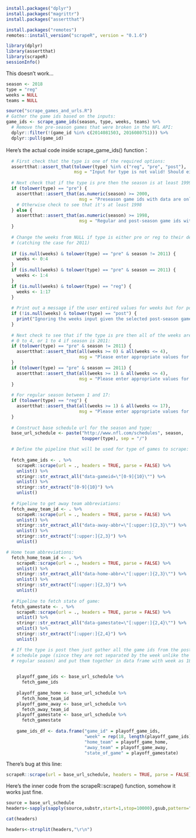 ```r
install.packages("dplyr")
install.packages("magrittr")
install.packages("assertthat")

install.packages("remotes")
remotes::install_version("scrapeR", version = "0.1.6")
```

```r
library(dplyr)
library(assertthat)
library(scrapeR)
sessionInfo()
```

This doesn't work...
```r
season <- 2018
type = "reg"
weeks = NULL
teams = NULL

source("scrape_games_and_urls.R")
# Gather the game ids based on the inputs:
game_ids <- scrape_game_ids(season, type, weeks, teams) %>%
  # Remove the pre-season games that were broken in the NFL API:
  dplyr::filter(!(game_id %in% c(2014081503, 2016080751))) %>%
  dplyr::pull(game_id)
```

Here's the actual code inside scrape_game_ids() function：
```r
  # First check that the type is one of the required options:
  assertthat::assert_that(tolower(type) %in% c("reg", "pre", "post"),
                          msg = "Input for type is not valid! Should either be 'reg', 'pre', or 'post'.")
  
  # Next check that if the type is pre then the season is at least 1999:
  if (tolower(type) == "pre") {
    assertthat::assert_that(as.numeric(season) >= 2000,
                            msg = "Preseason game ids with data are only available starting in 2000!")
    # Otherwise check to see that it's at least 1998
  } else {
    assertthat::assert_that(as.numeric(season) >= 1998,
                            msg = "Regular and post-season game ids with data are only available starting in 1998!")
  }
  
  # Change the weeks from NULL if type is either pre or reg to their default values
  # (catching the case for 2011)
  
  if (is.null(weeks) & tolower(type) == "pre" & season != 2011) {
    weeks <- 0:4
  }
  if (is.null(weeks) & tolower(type) == "pre" & season == 2011) {
    weeks <- 1:4
  }
  if (is.null(weeks) & tolower(type) == "reg") {
    weeks <- 1:17
  }
  
  # Print out a message if the user entired values for weeks but for post type:
  if (!is.null(weeks) & tolower(type) == "post") {
    print("Ignoring the weeks input given the selected post-season game type.")
  }
  
  # Next check to see that if the type is pre then all of the weeks are between
  # 0 to 4, or 1 to 4 if season is 2011:
  if (tolower(type) == "pre" & season != 2011) {
    assertthat::assert_that(all(weeks >= 0) & all(weeks <= 4),
                            msg = "Please enter appropriate values for the pre-season weeks input between 0 to 4!")
  }
  if (tolower(type) == "pre" & season == 2011) {
    assertthat::assert_that(all(weeks >= 1) & all(weeks <= 4),
                            msg = "Please enter appropriate values for the 2011 pre-season weeks input between 1 to 4!")
  }
  
  # For regular season between 1 and 17:
  if (tolower(type) == "reg") {
    assertthat::assert_that(all(weeks >= 1) & all(weeks <= 17),
                            msg = "Please enter appropriate values for the regular season weeks input between 1 to 17!")
  }
  
  # Construct base schedule url for the season and type:
  base_url_schedule <- paste("http://www.nfl.com/schedules", season,
                             toupper(type), sep = "/")

```

```r
  # Define the pipeline that will be used for type of games to scrape:
  
  fetch_game_ids <- . %>%
    scrapeR::scrape(url = ., headers = TRUE, parse = FALSE) %>%
    unlist() %>%
    stringr::str_extract_all("data-gameid=\"[0-9]{10}\"") %>%
    unlist() %>%
    stringr::str_extract("[0-9]{10}") %>%
    unlist()
  
  # Pipeline to get away team abbreviations:
  fetch_away_team_id <- . %>%
    scrapeR::scrape(url = ., headers = TRUE, parse = FALSE) %>%
    unlist() %>%
    stringr::str_extract_all("data-away-abbr=\"[:upper:]{2,3}\"") %>%
    unlist() %>%
    stringr::str_extract("[:upper:]{2,3}") %>%
    unlist()
```

```r
# Home team abbreviations:
  fetch_home_team_id <- . %>%
    scrapeR::scrape(url = ., headers = TRUE, parse = FALSE) %>%
    unlist() %>%
    stringr::str_extract_all("data-home-abbr=\"[:upper:]{2,3}\"") %>%
    unlist() %>%
    stringr::str_extract("[:upper:]{2,3}") %>%
    unlist()
  
  # Pipeline to fetch state of game:
  fetch_gamestate <- . %>%
    scrapeR::scrape(url = ., headers = TRUE, parse = FALSE) %>%
    unlist() %>%
    stringr::str_extract_all("data-gamestate=\"[:upper:]{2,4}\"") %>%
    unlist() %>%
    stringr::str_extract("[:upper:]{2,4}") %>%
    unlist()
```

```r

  # If the type is post then just gather all the game ids from the post season
  # schedule page (since they are not separated by the week unlike the pre or
  # regular season) and put them together in data frame with week as 18 for now:
  

    playoff_game_ids <- base_url_schedule %>%
      fetch_game_ids
    
    playoff_game_home <- base_url_schedule %>%
      fetch_home_team_id
    playoff_game_away <- base_url_schedule %>%
      fetch_away_team_id
    playoff_gamestate <- base_url_schedule %>%
      fetch_gamestate
    
    game_ids_df <- data.frame("game_id" = playoff_game_ids,
                              "week" = rep(18, length(playoff_game_ids)),
                              "home_team" = playoff_game_home,
                              "away_team" = playoff_game_away,
                              "state_of_game" = playoff_gamestate)

```

There's bug at this line:
```r
scrapeR::scrape(url = base_url_schedule, headers = TRUE, parse = FALSE)
```

Here's the inner code from the scrapeR::scrape() function, somehow it works just fine.
```r
source = base_url_schedule
headers<-sapply(sapply(source,substr,start=1,stop=10000),gsub,pattern="(.+)\r\n\r\n+<.+",replacement="\\1")
```

```r
cat(headers)
```

```r
headers<-strsplit(headers,"\r\n")
```

